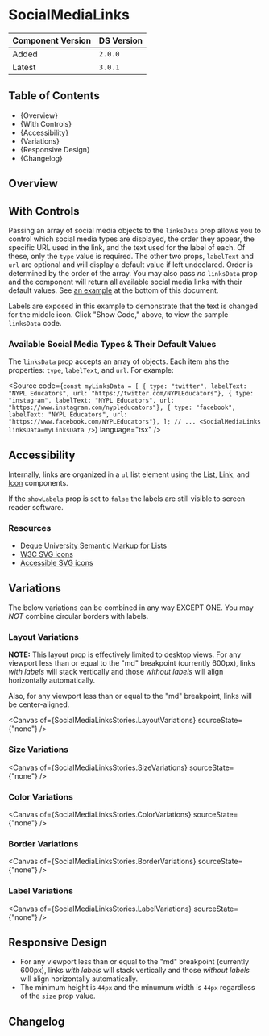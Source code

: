 
<Meta of={SocialMediaLinksStories} />

# SocialMediaLinks

| Component Version | DS Version |
| ----------------- | ---------- |
| Added             | `2.0.0`    |
| Latest            | `3.0.1`    |

## Table of Contents

- {<Link href="#overview" target="_self">Overview</Link>}
- {<Link href="#with-controls" target="_self">With Controls</Link>}
- {<Link href="#accessibility" target="_self">Accessibility</Link>}
- {<Link href="#variations" target="_self">Variations</Link>}
- {<Link href="#responsive-design" target="_self">Responsive Design</Link>}
- {<Link href="#changelog" target="_self">Changelog</Link>}

## Overview

<Description of={SocialMediaLinksStories} />

## With Controls

<Canvas of={SocialMediaLinksStories.WithControls} />

Passing an array of social media objects to the `linksData` prop allows you to control which social media types are
displayed, the order they appear, the specific URL used in the link, and the text used for the label of each.
Of these, only the `type` value is required. The other two props, `labelText` and `url` are optional and will display
a default value if left undeclared. Order is determined by the order of the array. You may also pass
_no_ `linksData` prop and the component will return all available social media links with their default values. See [an
example](#heading-nodata) at the bottom of this document.

Labels are exposed in this example to demonstrate that the text is changed for the middle icon. Click "Show Code," above,
to view the sample `linksData` code.

<ArgTypes of={SocialMediaLinksStories.WithControls} />

### Available Social Media Types & Their Default Values

The `linksData` prop accepts an array of objects. Each item ahs the properties: `type`, `labelText`,
and `url`. For example:

<Source
  code={`
const myLinksData = [
  { type: "twitter", labelText: "NYPL Educators", url: "https://twitter.com/NYPLEducators"},
  { type: "instagram", labelText: "NYPL Educators", url: "https://www.instagram.com/nypleducators"},
  { type: "facebook", labelText: "NYPL Educators", url: "https://www.facebook.com/NYPLEducators"},
];
// ...
<SocialMediaLinks linksData=myLinksData />
`}
  language="tsx"
/>

## Accessibility

Internally, links are organized in a `ul` list element using the
[List](/?path=/docs/components-typography-styles-list--docs),
[Link](/?path=/docs/components-navigation-link--docs), and
[Icon](/?path=/docs/components-media-icons-icon--docs) components.

If the `showLabels` prop is set to `false` the labels are still visible to screen reader software.

### Resources

- [Deque University Semantic Markup for Lists](https://dequeuniversity.com/tips/list-markup)
- [W3C SVG icons](https://design-system.w3.org/styles/svg-icons.html)
- [Accessible SVG icons](https://css-tricks.com/accessible-svg-icons/)

## Variations

The below variations can be combined in any way EXCEPT ONE. You may _NOT_ combine circular borders with labels.

### Layout Variations

**NOTE:** This layout prop is effectively limited to desktop views. For any viewport less than or equal to
the "md" breakpoint (currently 600px), links _with labels_ will stack vertically and those _without labels_
will align horizontally automatically.

Also, for any viewport less than or equal to the "md" breakpoint, links will be center-aligned.

<Canvas of={SocialMediaLinksStories.LayoutVariations} sourceState={"none"} />

### Size Variations

<Canvas of={SocialMediaLinksStories.SizeVariations} sourceState={"none"} />

### Color Variations

<Canvas of={SocialMediaLinksStories.ColorVariations} sourceState={"none"} />

### Border Variations

<Canvas of={SocialMediaLinksStories.BorderVariations} sourceState={"none"} />

### Label Variations

<Canvas of={SocialMediaLinksStories.LabelVariations} sourceState={"none"} />

## Responsive Design

- For any viewport less than or equal to the "md" breakpoint (currently 600px),
  links _with labels_ will stack vertically and those _without labels_ will align horizontally automatically.
- The minimum height is `44px` and the minumum width is `44px` regardless of the `size` prop value.

## Changelog

<ComponentChangelogTable changelogData={changelogData} />
